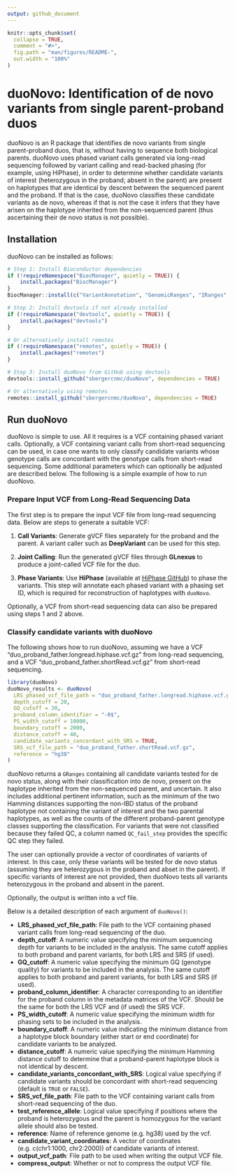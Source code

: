 ```yaml
---
output: github_document
---
```


<!-- README.md is generated from README.Rmd. Please edit that file -->

```r
knitr::opts_chunk$set(
  collapse = TRUE,
  comment = "#>",
  fig.path = "man/figures/README-",
  out.width = "100%"
)
```

# duoNovo: Identification of de novo variants from single parent-proband duos

<!-- badges: start -->
<!-- badges: end -->

duoNovo is an R package that identifies de novo variants from single parent-proband duos, that is, without having to sequence both biological parents. duoNovo uses phased variant calls generated via long-read sequencing followed by variant calling and read-backed phasing (for example, using HiPhase), in order to determine whether candidate variants of interest (heterozygous in the proband; absent in the parent) are present on haplotypes that are identical by descent between the sequenced parent and the proband. If that is the case, duoNovo classifies these candidate variants as de novo, whereas if that is not the case it infers that they have arisen on the haplotype inherited from the non-sequenced parent (thus ascertaining their de novo status is not possible).

## Installation

duoNovo can be installed as follows:

```r
# Step 1: Install Bioconductor dependencies
if (!requireNamespace("BiocManager", quietly = TRUE)) {
    install.packages("BiocManager")
}
BiocManager::install(c("VariantAnnotation", "GenomicRanges", "IRanges", "S4Vectors"))

# Step 2: Install devtools if not already installed
if (!requireNamespace("devtools", quietly = TRUE)) {
    install.packages("devtools")
}

# Or alternatively install remotes
if (!requireNamespace("remotes", quietly = TRUE)) {
    install.packages("remotes")
}

# Step 3: Install duoNovo from GitHub using devtools
devtools::install_github("sbergercnmc/duoNovo", dependencies = TRUE)

# Or alternatively using remotes
remotes::install_github("sbergercnmc/duoNovo", dependencies = TRUE)
```

## Run duoNovo

duoNovo is simple to use. All it requires is a VCF containing phased variant calls. Optionally, a VCF containing variant calls from short-read sequencing can be used, in case one wants to only classify candidate variants whose genotype calls are concordant with the genotype calls from short-read sequencing. Some additional parameters which can optionally be adjusted are described below. The following is a simple example of how to run duoNovo.

### Prepare Input VCF from Long-Read Sequencing Data

The first step is to prepare the input VCF file from long-read sequencing data. Below are steps to generate a suitable VCF:

1. **Call Variants**: Generate gVCF files separately for the proband and the parent. A variant caller such as **DeepVariant** can be used for this step.

2. **Joint Calling**: Run the generated gVCF files through **GLnexus** to produce a joint-called VCF file for the duo.

3. **Phase Variants**: Use **HiPhase** (available at [HiPhase GitHub](https://github.com/PacificBiosciences/HiPhase)) to phase the variants. This step will annotate each phased variant with a phasing set ID, which is required for reconstruction of haplotypes with `duoNovo`.

Optionally, a VCF from short-read sequencing data can also be prepared using steps 1 and 2 above.

### Classify candidate variants with duoNovo

The following shows how to run duoNovo, assuming we have a VCF "duo_proband_father.longread.hiphase.vcf.gz" from long-read sequencing, and a VCF "duo_proband_father.shortRead.vcf.gz" from short-read sequencing.

```r
library(duoNovo)
duoNovo_results <- duoNovo(
  LRS_phased_vcf_file_path = "duo_proband_father.longread.hiphase.vcf.gz", 
  depth_cutoff = 20, 
  GQ_cutoff = 30,
  proband_column_identifier = "-0$",
  PS_width_cutoff = 10000, 
  boundary_cutoff = 2000, 
  distance_cutoff = 40,
  candidate_variants_concordant_with_SRS = TRUE,
  SRS_vcf_file_path = "duo_proband_father.shortRead.vcf.gz",
  reference = "hg38" 
)
```

duoNovo returns a `GRanges` containing all candidate variants tested for de novo status, along with their classification into de novo, present on the haplotype inherited from the non-sequenced parent, and uncertain. It also includes additional pertinent information, such as the minimum of the two Hamming distances supporting the non-IBD status of the proband haplotype not containing the variant of interest and the two parental haplotypes, as well as the counts of the different proband-parent genotype classes supporting the classification. For variants that were not classified because they failed QC, a column named `QC_fail_step` provides the specific QC step they failed. 

The user can optionally provide a vector of coordinates of variants of interest. In this case, only these variants will be tested for de novo status (assuming they are heterozygous in the proband and abset in the parent). If specific variants of interest are not provided, then duoNovo tests all variants heterozygous in the proband and absent in the parent.

Optionally, the output is written into a vcf file.

Below is a detailed description of each argument of `duoNovo()`:

- **LRS_phased_vcf_file_path**: File path to the VCF containing phased variant calls from long-read sequencing of the duo.
- **depth_cutoff**: A numeric value specifying the minimum sequencing depth for variants to be included in the analysis. The same cutoff applies to both proband and parent variants, for both LRS and SRS (if used).
- **GQ_cutoff**: A numeric value specifying the minimum GQ (genotype quality) for variants to be included in the analysis. The same cutoff applies to both proband and parent variants, for both LRS and SRS (if used).
- **proband_column_identifier**: A character corresponding to an identifier for the proband column in the metadata matrices of the VCF. Should be the same for both the LRS VCF and (if used) the SRS VCF.
- **PS_width_cutoff**: A numeric value specifying the minimum width for phasing sets to be included in the analysis.
- **boundary_cutoff**: A numeric value indicating the minimum distance from a haplotype block boundary (either start or end coordinate) for candidate variants to be analyzed.
- **distance_cutoff**: A numeric value specifying the minimum Hamming distance cutoff to determine that a proband-parent haplotype block is not identical by descent.
- **candidate_variants_concordant_with_SRS**: Logical value specifying if candidate variants should be concordant with short-read sequencing (default is `TRUE` or `FALSE`).
- **SRS_vcf_file_path**: File path to the VCF containing variant calls from short-read sequencing of the duo.
- **test_reference_allele**: Logical value specifying if positions where the proband is heterozygous and the parent is homozygous for the variant allele should also be tested.
- **reference**: Name of reference genome (e.g. hg38) used by the vcf.
- **candidate_variant_coordinates**: A vector of coordinates (e.g. c(chr1:1000, chr2:2000)) of candidate variants of interest.
- **output_vcf_path**: File path to be used when writing the output VCF file.
- **compress_output**: Whether or not to compress the output VCF file.
